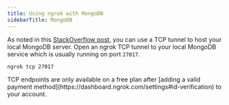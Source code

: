 ```yaml
---
title: Using ngrok with MongoDB
sidebarTitle: MongoDB
---
```

As noted in this [StackOverflow post](https://stackoverflow.com/a/59716766/17282727), you can use a TCP tunnel to host your local MongoDB server. Open an ngrok TCP tunnel to your local MongoDB service which is usually running on port `27017`.

```bash
ngrok tcp 27017
```

<Warning>
TCP endpoints are only available on a free plan after [adding a valid payment method](https://dashboard.ngrok.com/settings#id-verification) to your account.
</Warning>
